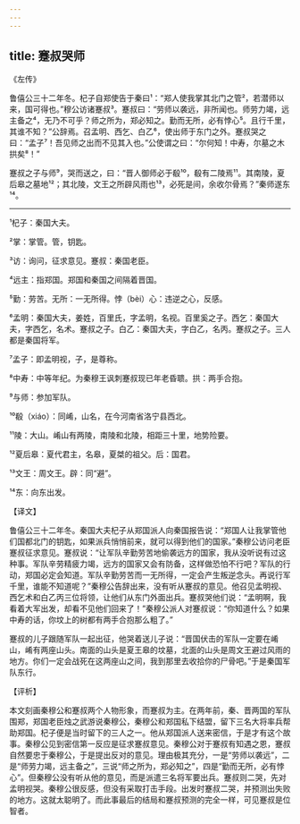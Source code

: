 ```yaml
---
---
---
```

title: 蹇叔哭师
---




《左传》

鲁僖公三十二年冬。杞子自郑使告于秦曰¹：“郑人使我掌其北门之管²，若潜师以来，国可得也。”穆公访诸蹇叔³。蹇叔曰：“劳师以袭远，非所闻也。师劳力竭，远主备之⁴，无乃不可乎？师之所为，郑必知之。勤而无所，必有悖心⁵。且行千里，其谁不知？”公辞焉。召孟明、西乞、白乙⁶，使出师于东门之外。蹇叔哭之曰：“孟子⁷！吾见师之出而不见其入也。”公使谓之曰：“尔何知！中寿，尔墓之木拱矣⁸！”

蹇叔之子与师⁹，哭而送之，曰：“晋人御师必于殽¹⁰，殽有二陵焉¹¹。其南陵，夏后皋之墓地¹²；其北陵，文王之所辟风雨也¹³，必死是间，余收尔骨焉？”秦师遂东¹⁴。



***



¹杞子：秦国大夫。

²掌：掌管。管，钥匙。

³访：询问，征求意见。蹇叔：秦国老臣。

⁴远主：指郑国。郑国和秦国之间隔着晋国。

⁵勤：劳苦。无所：一无所得。悖（bèi）心：违逆之心，反感。

⁶孟明：秦国大夫，姜姓，百里氏，字孟明，名视。百里奚之子。西乞：秦国大夫，字西乞，名术。蹇叔之子。白乙：秦国大夫，字白乙，名丙。蹇叔之子。三人都是秦国将军。

⁷孟子：即孟明视，子，是尊称。

⁸中寿：中等年纪。为秦穆王讽刺蹇叔现已年老昏聩。拱：两手合抱。

⁹与师：参加军队。

¹⁰殽（xiáo）：同崤，山名，在今河南省洛宁县西北。

¹¹陵：大山。崤山有两陵，南陵和北陵，相距三十里，地势险要。

¹²夏后皋：夏代君主，名皋，夏桀的祖父。后：国君。

¹³文王：周文王。辟：同“避”。

¹⁴东：向东出发。

【译文】

鲁僖公三十二年冬。秦国大夫杞子从郑国派人向秦国报告说：“郑国人让我掌管他们国都北门的钥匙，如果派兵悄悄前来，就可以得到他们的国家。”秦穆公访问老臣蹇叔征求意见。蹇叔说：“让军队辛勤劳苦地偷袭远方的国家，我从没听说有过这种事。军队辛劳精疲力竭，远方的国家又会有防备，这样做恐怕不行吧？军队的行动，郑国必定会知道。军队辛勤劳苦而一无所得，一定会产生叛逆念头。再说行军千里，谁能不知道呢？”秦穆公告辞出来，没有听从蹇叔的意见。他召见孟明视、西乞术和白乙丙三位将领，让他们从东门外面出兵。蹇叔哭他们说：“孟明啊，我看着大军出发，却看不见他们回来了！”秦穆公派人对蹇叔说：“你知道什么？如果中寿的话，你坟上的树都有两手合抱那么粗了。”

蹇叔的儿子跟随军队一起出征，他哭着送儿子说：“晋国伏击的军队一定要在崤山，崤有两座山头。南面的山头是夏王皋的坟墓，北面的山头是周文王避过风雨的地方。你们一定会战死在这两座山之间，我到那里去收拾你的尸骨吧。”于是秦国军队东行。

【评析】

本文刻画秦穆公和蹇叔两个人物形象，而蹇叔为主。在两年前，秦、晋两国的军队围郑，郑国老臣烛之武游说秦穆公，秦穆公和郑国私下结盟，留下三名大将率兵帮助郑国。杞子便是当时留下的三人之一。他从郑国派人送来密信，于是才有这个故事。秦穆公见到密信第一反应是征求蹇叔意见。秦穆公对于蹇叔有知遇之恩，蹇叔自然要忠于秦穆公，于是提出反对的意见。理由极其充分，一是“劳师以袭远”，二是“师劳力竭，远主备之”，三说“师之所为，郑必知之”，四是“勤而无所，必有悖心”。但秦穆公没有听从他的意见，而是派遣三名将军要出兵。蹇叔则二哭，先对孟明视哭。秦穆公很反感，但没有采取打击手段。出发时蹇叔二哭，并预测出失败的地方。这就太聪明了。而此事最后的结局和蹇叔预测的完全一样，可见蹇叔是位智者。